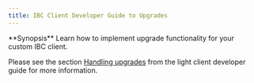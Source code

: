 ```yaml
---
title: IBC Client Developer Guide to Upgrades
---
```


<Note>
**Synopsis**
Learn how to implement upgrade functionality for your custom IBC client.
</Note>

Please see the section [Handling upgrades](/docs/ibc/v8.5.x/light-clients/developer-guide/upgrades) from the light client developer guide for more information.
